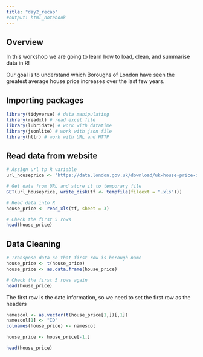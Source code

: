 ```yaml
---
title: "day2_recap"
#output: html_notebook
---
```

## Overview
In this workshop we are going to learn how to load, clean, and summarise data in R!

Our goal is to understand which Boroughs of London have seen the greatest average house price increases over the last few years.

## Importing packages
```r
library(tidyverse) # data manipulating
library(readxl) # read excel file
library(lubridate) # work with datatime
library(jsonlite) # work with json file
library(httr) # work with URL and HTTP
```

## Read data from website
```r
# Assign url tp R variable
url_houseprice <- "https://data.london.gov.uk/download/uk-house-price-index/70ac0766-8902-4eb5-aab5-01951aaed773/UK%20House%20price%20index-v2.xls"

# Get data from URL and store it to temporary file
GET(url_houseprice, write_disk(tf <- tempfile(fileext = ".xls")))

# Read data into R
house_price <- read_xls(tf, sheet = 3)

# Check the first 5 rows
head(house_price)
```

## Data Cleaning
```r
# Transpose data so that first row is borough name
house_price <- t(house_price)
house_price <- as.data.frame(house_price)

# Check the first 5 rows again
head(house_price)
```

The first row is the date information, so we need to set the first row as the headers

```r
namescol <- as.vector(t(house_price[1,])[,1])
namescol[1] <- "ID"
colnames(house_price) <- namescol

house_price <- house_price[-1,]

head(house_price)
```



